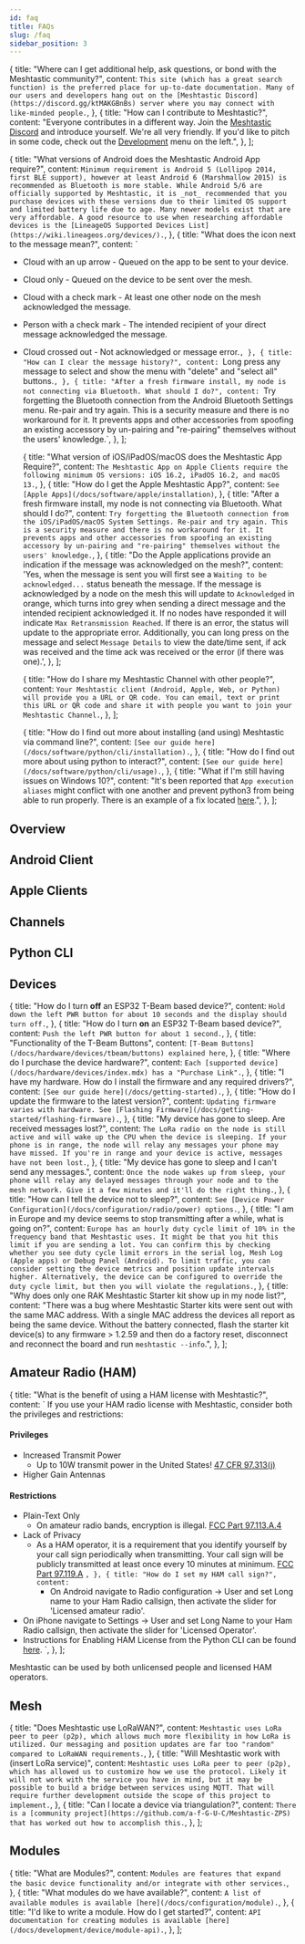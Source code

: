 ```yaml
---
id: faq
title: FAQs
slug: /faq
sidebar_position: 3
---
```



  {
    title: "Where can I get additional help, ask questions, or bond with the Meshtastic community?",
    content: `This site (which has a great search function) is the preferred place for up-to-date documentation. Many of our users and developers hang out on the [Meshtastic Discord](https://discord.gg/ktMAKGBnBs) server where you may connect with like-minded people.`,
  },
  {
    title: "How can I contribute to Meshtastic?",
    content: "Everyone contributes in a different way. Join the [Meshtastic Discord](https://discord.gg/ktMAKGBnBs) and introduce yourself. We're all very friendly. If you'd like to pitch in some code, check out the [Development](/docs/developers) menu on the left.",
  },
];

  {
    title: "What versions of Android does the Meshtastic Android App require?",
    content: `Minimum requirement is Android 5 (Lollipop 2014, first BLE support), however at least Android 6 (Marshmallow 2015) is recommended as Bluetooth is more stable. While Android 5/6 are officially supported by Meshtastic, it is _not_ recommended that you purchase devices with these versions due to their limited OS support and limited battery life due to age. Many newer models exist that are very affordable. A good resource to use when researching affordable devices is the [LineageOS Supported Devices List](https://wiki.lineageos.org/devices/).`,
  },
  {
    title: "What does the icon next to the message mean?",
    content: `
- Cloud with an up arrow - Queued on the app to be sent to your device.
- Cloud only - Queued on the device to be sent over the mesh.
- Cloud with a check mark - At least one other node on the mesh acknowledged the message.
- Person with a check mark - The intended recipient of your direct message acknowledged the message.
- Cloud crossed out - Not acknowledged or message error.`,
  },
  {
    title: "How can I clear the message history?",
    content: `Long press any message to select and show the menu with "delete" and "select all" buttons.`,
  },
  {
    title: "After a fresh firmware install, my node is not connecting via Bluetooth. What should I do?",
    content: `Try forgetting the Bluetooth connection from the Android Bluetooth Settings menu. Re-pair and try again. This is a security measure and there is no workaround for it. It prevents apps and other accessories from spoofing an existing accessory by un-pairing and "re-pairing" themselves without the users' knowledge.`,
  },
];

  {
    title: "What version of iOS/iPadOS/macOS does the Meshtastic App Require?",
    content: `The Meshtastic App on Apple Clients require the following minimum OS versions: iOS 16.2, iPadOS 16.2, and macOS 13.`,
  },
  {
    title: "How do I get the Apple Meshtastic App?",
    content: `See [Apple Apps](/docs/software/apple/installation)`,
  },
  {
    title: "After a fresh firmware install, my node is not connecting via Bluetooth. What should I do?",
    content: `Try forgetting the Bluetooth connection from the iOS/iPadOS/macOS System Settings. Re-pair and try again. This is a security measure and there is no workaround for it. It prevents apps and other accessories from spoofing an existing accessory by un-pairing and "re-pairing" themselves without the users' knowledge.`,
  },
  {
    title: "Do the Apple applications provide an indication if the message was acknowledged on the mesh?",
    content: 'Yes, when the message is sent you will first see a `Waiting to be acknowledged...` status beneath the message. If the message is acknowledged by a node on the mesh this will update to `Acknowledged` in orange, which turns into grey when sending a direct message and the intended recipient acknowledged it. If no nodes have responded it will indicate `Max Retransmission Reached`. If there is an error, the status will update to the appropriate error. Additionally, you can long press on the message and select `Message Details` to view the date/time sent, if ack was received and the time ack was received or the error (if there was one).',
  },
];

  {
    title: "How do I share my Meshtastic Channel with other people?",
    content: `Your Meshtastic client (Android, Apple, Web, or Python) will provide you a URL or QR code. You can email, text or print this URL or QR code and share it with people you want to join your Meshtastic Channel.`,
  },
];

  {
    title: "How do I find out more about installing (and using) Meshtastic via command line?",
    content: `[See our guide here](/docs/software/python/cli/installation).`,
  },
  {
    title: "How do I find out more about using python to interact?",
    content: `[See our guide here](/docs/software/python/cli/usage).`,
  },
  {
    title: "What if I'm still having issues on Windows 10?",
    content: "It's been reported that `App execution aliases` might conflict with one another and prevent python3 from being able to run properly. There is an example of a fix located [here](https://github.com/meshtastic/Meshtastic-gui-installer/issues/154).",
  },
];

## Overview

<FaqAccordion rows={GeneralFaq} slug="general" />

## Android Client

<FaqAccordion rows={AndroidFaq} slug="android" />

## Apple Clients

<FaqAccordion rows={AppleFaq} slug="apple" />

## Channels

<FaqAccordion rows={ChannelsFaq} slug="channels" />

## Python CLI

<FaqAccordion rows={PythonFaq} slug="python" />

<!-- Devices -->

## Devices

  {
    title: "How do I turn **off** an ESP32 T-Beam based device?",
    content: `Hold down the left PWR button for about 10 seconds and the display should turn off.`,
  },
  {
    title: "How do I turn **on** an ESP32 T-Beam based device?",
    content: `Push the left PWR button for about 1 second.`,
  },
  {
    title: "Functionality of the T-Beam Buttons",
    content: `[T-Beam Buttons](/docs/hardware/devices/tbeam/buttons) explained here`,
  },
  {
    title: "Where do I purchase the device hardware?",
    content: `Each [supported device](/docs/hardware/devices/index.mdx) has a "Purchase Link".`,
  },
  {
    title: "I have my hardware. How do I install the firmware and any required drivers?",
    content: `[See our guide here](/docs/getting-started).`,
  },
  {
    title: "How do I update the firmware to the latest version?",
    content: `Updating firmware varies with hardware. See [Flashing Firmware](/docs/getting-started/flashing-firmware).`,
  },
  {
    title: "My device has gone to sleep. Are received messages lost?",
    content: `The LoRa radio on the node is still active and will wake up the CPU when the device is sleeping. If your phone is in range, the node will relay any messages your phone may have missed. If you're in range and your device is active, messages have not been lost.`,
  },
  {
    title: "My device has gone to sleep and I can't send any messages.",
    content: `Once the node wakes up from sleep, your phone will relay any delayed messages through your node and to the mesh network. Give it a few minutes and it'll do the right thing.`,
  },
  {
    title: "How can I tell the device not to sleep?",
    content: `See [Device Power Configuration](/docs/configuration/radio/power) options.`,
  },
  {
    title: "I am in Europe and my device seems to stop transmitting after a while, what is going on?",
    content: `Europe has an hourly duty cycle limit of 10% in the frequency band that Meshtastic uses. It might be that you hit this limit if you are sending a lot. You can confirm this by checking whether you see duty cycle limit errors in the serial log, Mesh Log (Apple apps) or Debug Panel (Android).
To limit traffic, you can consider setting the device metrics and position update intervals higher. Alternatively, the device can be configured to override the duty cycle limit, but then you will violate the regulations.`,
  },
  {
    title: "Why does only one RAK Meshtastic Starter kit show up in my node list?",
    content: "There was a bug where Meshtastic Starter kits were sent out with the same MAC address. With a single MAC address the devices all report as being the same device. Without the battery connected, flash the starter kit device(s) to any firmware > 1.2.59 and then do a factory reset, disconnect and reconnect the board and run `meshtastic --info`.",
  },
];

<FaqAccordion rows={DevicesFaq} slug="devices" />

## Amateur Radio (HAM)

  {
    title: "What is the benefit of using a HAM license with Meshtastic?",
    content: `
If you use your HAM radio license with Meshtastic, consider both the privileges and restrictions:
#### Privileges

- Increased Transmit Power
  - Up to 10W transmit power in the United States! [47 CFR 97.313(j)](https://www.ecfr.gov/current/title-47/chapter-I/subchapter-D/part-97#p-97.313(j))
- Higher Gain Antennas

#### Restrictions

- Plain-Text Only
  - On amateur radio bands, encryption is illegal. [FCC Part 97.113.A.4](https://www.ecfr.gov/current/title-47/chapter-I/subchapter-D/part-97/subpart-B/section-97.113#p-97.113(a)(4))
- Lack of Privacy
  - As a HAM operator, it is a requirement that you identify yourself by your call sign periodically when transmitting. Your call sign will be publicly transmitted at least once every 10 minutes at minimum. [FCC Part 97.119.A](https://www.ecfr.gov/current/title-47/chapter-I/subchapter-D/part-97/subpart-B/section-97.119#p-97.119(a))
  `,
  },
  {
    title: "How do I set my HAM call sign?",
    content: `
    - On Android navigate to Radio configuration -> User and set Long name to your Ham Radio callsign, then activate the slider for 'Licensed amateur radio'.
- On iPhone navigate to Settings -> User and set Long Name to your Ham Radio callsign, then activate the slider for 'Licensed Operator'.
- Instructions for Enabling HAM License from the Python CLI can be found [here](/docs/software/python/cli/usage#ham-radio-support).
    `,
  },
];

Meshtastic can be used by both unlicensed people and licensed HAM operators.

<FaqAccordion rows={HamFaq} slug="ham" />

## Mesh

  {
    title: "Does Meshtastic use LoRaWAN?",
    content: `Meshtastic uses LoRa peer to peer (p2p), which allows much more flexibility in how LoRa is utilized. Our messaging and position updates are far too "random" compared to LoRaWAN requirements.`,
  },
  {
    title: "Will Meshtastic work with (insert LoRa service)",
    content: `Meshtastic uses LoRa peer to peer (p2p), which has allowed us to customize how we use the protocol. Likely it will not work with the service you have in mind, but it may be possible to build a bridge between services using MQTT. That will require further development outside the scope of this project to implement.`,
  },
  {
    title: "Can I locate a device via triangulation?",
    content: `There is a [community project](https://github.com/a-f-G-U-C/Meshtastic-ZPS) that has worked out how to accomplish this.`,
  },
];

<FaqAccordion rows={MeshFaq} slug="mesh" />

## Modules

  {
    title: "What are Modules?",
    content: `Modules are features that expand the basic device functionality and/or integrate with other services.`,
  },
  {
    title: "What modules do we have available?",
    content: `A list of available modules is available [here](/docs/configuration/module).`,
  },
  {
    title: "I'd like to write a module. How do I get started?",
    content: `API documentation for creating modules is available [here](/docs/development/device/module-api).`,
  },
];

<FaqAccordion rows={ModulesFaq} slug="modules" />
